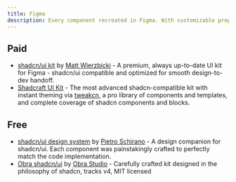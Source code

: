 ```yaml
---
title: Figma
description: Every component recreated in Figma. With customizable props, typography and icons.
---
```


## Paid

- [shadcn/ui kit](https://shadcndesign.com) by [ Matt Wierzbicki](https://x.com/matsugfx) - A premium, always up-to-date UI kit for Figma - shadcn/ui compatible and optimized for smooth design-to-dev handoff.
- [Shadcraft UI Kit](https://shadcraft.com) - The most advanced shadcn-compatible kit with instant theming via [tweakcn](https://tweakcn.com), a pro library of components and templates, and complete coverage of shadcn components and blocks.

## Free

- [shadcn/ui design system](https://www.figma.com/community/file/1203061493325953101) by [Pietro Schirano](https://twitter.com/skirano) - A design companion for shadcn/ui. Each component was painstakingly crafted to perfectly match the code implementation.
- [Obra shadcn/ui](https://www.figma.com/community/file/1514746685758799870/obra-shadcn-ui) by [Obra Studio](https://https://obra.studio/) - Carefully crafted kit designed in the philosophy of shadcn, tracks v4, MIT licensed

